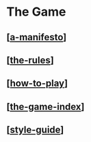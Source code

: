 # The Game

## [[a-manifesto]]

## [[the-rules]]

## [[how-to-play]]

## [[the-game-index]]

## [[style-guide]]

[//begin]: # "Autogenerated link references for markdown compatibility"
[a-manifesto]: a-manifesto "a-manifesto"
[the-rules]: ../../../private/the-rules "the-rules"
[how-to-play]: ../../archives/roam/how-to-play "how-to-play"
[the-game-index]: the-game-index "the-game-index"
[style-guide]: ../../archives/roam/style-guide "style-guide"
[//end]: # "Autogenerated link references"
